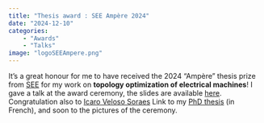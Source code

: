 ```yaml
---
title: "Thesis award : SEE Ampère 2024"
date: "2024-12-10"
categories:
    - "Awards"
    - "Talks"
image: "logoSEEAmpere.png"
---
```


It's a great honour for me to have received the 2024 "Ampère" thesis prize from [SEE](https://see.asso.fr/) for my work on **topology optimization of electrical machines**! I gave a talk at the award ceremony, the slides are available [here](slidesSEE.pdf).
Congratulation also to [Icaro Veloso Soraes](https://www.linkedin.com/in/icarovsoares)
Link to my [PhD thesis](https://theses.fr/2023UPAST159) (in French), and soon to the pictures of the ceremony.